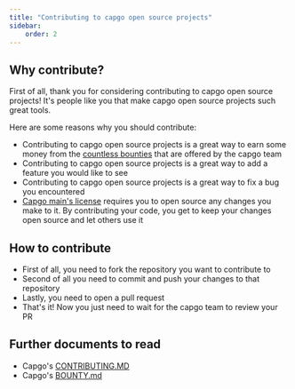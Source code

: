```yaml
---
title: "Contributing to capgo open source projects"
sidebar:
    order: 2
---
```


## Why contribute?

First of all, thank you for considering contributing to capgo open source projects! It's people like you that make capgo open source projects such great tools.

Here are some reasons why you should contribute:

* Contributing to capgo open source projects is a great way to earn some money from the [countless bounties](https://console.algora.io/org/Capgo) that are offered by the capgo team
* Contributing to capgo open source projects is a great way to add a feature you would like to see
* Contributing to capgo open source projects is a great way to fix a bug you encountered
* [Capgo main's license](https://github.com/Cap-go/capgo/blob/main/LICENSE) requires you to open source any changes you make to it. By contributing your code, you get to keep your changes open source and let others use it

## How to contribute

 * First of all, you need to fork the repository you want to contribute to
 * Second of all you need to commit and push your changes to that repository
 * Lastly, you need to open a pull request
 * That's it! Now you just need to wait for the capgo team to review your PR

## Further documents to read

 * Capgo's [CONTRIBUTING.MD](https://github.com/Cap-go/capgo/blob/main/CONTRIBUTING.md)
 * Capgo's [BOUNTY.md](https://github.com/Cap-go/capgo/blob/main/BOUNTY.md)